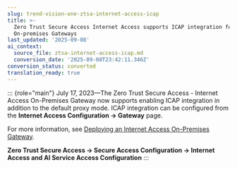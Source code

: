 ```yaml
---
slug: trend-vision-one-ztsa-internet-access-icap
title: >-
  Zero Trust Secure Access Internet Access supports ICAP integration for
  On-premises Gateways
last_updated: '2025-09-08'
ai_context:
  source_file: ztsa-internet-access-icap.md
  conversion_date: '2025-09-08T23:42:11.346Z'
conversion_status: converted
translation_ready: true
---
```


::: {role="main"}
July 17, 2023—The Zero Trust Secure Access - Internet Access On-Premises Gateway now supports enabling ICAP integration in addition to the default proxy mode. ICAP integration can be configured from the **Internet Access Configuration → Gateway** page.

For more information, see [Deploying an Internet Access On-Premises Gateway](deploy-iac-onpremises-gateway.mdx).

**Zero Trust Secure Access → Secure Access Configuration → Internet Access and AI Service Access Configuration**
:::

